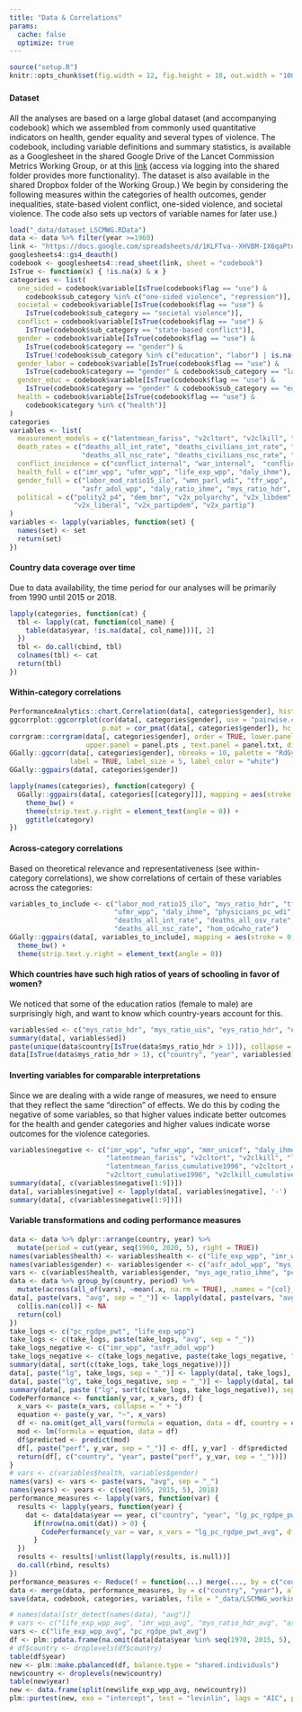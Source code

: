 ```yaml
---
title: "Data & Correlations"
params:
  cache: false
  optimize: true
---
```


```r
source("setup.R")
knitr::opts_chunk$set(fig.width = 12, fig.height = 10, out.width = "100%", out.height = "100%")
```

### {.tabset .tabset-fade .tabset-pills}

#### Dataset

All the analyses are based on a large global dataset (and accompanying codebook) which we assembled from commonly used quantitative indicators on health, gender equality and several types of violence. The codebook, including variable definitions and summary statistics, is available as a Googlesheet in the shared Google Drive of the Lancet Commission Metrics Working Group, or at this [link](https://docs.google.com/spreadsheets/d/1KLFTva--XHVBM-IX6qaPtuyzmIlRMnpyjUXfBdJPsag/edit?usp=sharing) (access via logging into the shared folder provides more functionality). The dataset is also available in the shared Dropbox folder of the Working Group.) We begin by considering the following measures within the categories of health outcomes, gender inequalities, state-based violent conflict, one-sided violence, and societal violence. The code also sets up vectors of variable names for later use.)  

```r
load("_data/dataset_LSCMWG.RData")
data <- data %>% filter(year >=1960)
link <- "https://docs.google.com/spreadsheets/d/1KLFTva--XHVBM-IX6qaPtuyzmIlRMnpyjUXfBdJPsag/edit?usp=sharing"
googlesheets4::gs4_deauth()
codebook <- googlesheets4::read_sheet(link, sheet = "codebook")
IsTrue <- function(x) { !is.na(x) & x }
categories <- list(
  one_sided = codebook$variable[IsTrue(codebook$flag == "use") & 
    codebook$sub_category %in% c("one-sided violence", "repression")],
  societal = codebook$variable[IsTrue(codebook$flag == "use") & 
    IsTrue(codebook$sub_category == "societal violence")],
  conflict = codebook$variable[IsTrue(codebook$flag == "use") & 
    IsTrue(codebook$sub_category == "state-based conflict")],
  gender = codebook$variable[IsTrue(codebook$flag == "use") & 
    IsTrue(codebook$category == "gender") & 
    IsTrue(!codebook$sub_category %in% c("education", "labor") | is.na(codebook$sub_category))],
  gender_labor = codebook$variable[IsTrue(codebook$flag == "use") & 
    IsTrue(codebook$category == "gender" & codebook$sub_category == "labor")],
  gender_educ = codebook$variable[IsTrue(codebook$flag == "use") & 
    IsTrue(codebook$category == "gender" & codebook$sub_category == "education")],
  health = codebook$variable[IsTrue(codebook$flag == "use") & 
    codebook$category %in% c("health")]
)
categories
variables <- list(
  measurement_models = c("latentmean_fariss", "v2cltort", "v2clkill", "v2caviol"),
  death_rates = c("deaths_all_int_rate", "deaths_civilians_int_rate", "deaths_civilians_osv_rate", 
                  "deaths_all_nsc_rate", "deaths_civilians_nsc_rate", "deaths_all_ucdp_rate", "hom_odcwho_rate"),
  conflict_incidence = c("conflict_internal", "war_internal",  "conflict_non_state", "conflict_one_sided"),
  health_full = c("imr_wpp", "ufmr_wpp", "life_exp_wpp", "daly_ihme"),
  gender_full = c("labor_mod_ratio15_ilo", "wmn_parl_wdi", "tfr_wpp", 
                  "asfr_adol_wpp", "daly_ratio_ihme", "mys_ratio_hdr", "mys_ratio_bl", "mys_age_ratio_ihme", "mys_pop_ratio_ihme" ),
  political = c("polity2_p4", "dem_bmr", "v2x_polyarchy", "v2x_libdem", 
                "v2x_liberal", "v2x_partipdem", "v2x_partip")
)
variables <- lapply(variables, function(set) {
  names(set) <- set 
  return(set)
})
```

#### Country data coverage over time

Due to data availability, the time period for our analyses will be primarily from 1990 until 2015 or 2018.

```r
lapply(categories, function(cat) {
  tbl <- lapply(cat, function(col_name) { 
    table(data$year, !is.na(data[, col_name]))[, 2] 
  })
  tbl <- do.call(cbind, tbl)
  colnames(tbl) <- cat
  return(tbl)
})
```

#### Within-category correlations
```r
PerformanceAnalytics::chart.Correlation(data[, categories$gender], histogram = TRUE)
ggcorrplot::ggcorrplot(cor(data[, categories$gender], use = "pairwise.complete.obs"), 
                       p.mat = cor_pmat(data[, categories$gender]), hc.order = TRUE, type = "lower")
corrgram::corrgram(data[, categories$gender], order = TRUE, lower.panel = panel.ellipse, 
                   upper.panel = panel.pts , text.panel = panel.txt, diag.panel = panel.minmax, main = "")
GGally::ggcorr(data[, categories$gender], nbreaks = 10, palette = "RdGy", 
               label = TRUE, label_size = 5, label_color = "white")
GGally::ggpairs(data[, categories$gender])
```
```r
lapply(names(categories), function(category) {
  GGally::ggpairs(data[, categories[[category]]], mapping = aes(stroke = 0, alpha = 0.25)) + 
    theme_bw() + 
    theme(strip.text.y.right = element_text(angle = 0)) + 
    ggtitle(category)
})
```

#### Across-category correlations

Based on theoretical relevance and representativeness (see within-category correlations), we show correlations of certain of these variables across the categories: 

```r
variables_to_include <- c("labor_mod_ratio15_ilo", "mys_ratio_hdr", "tfr_wpp", "asfr_adol_wpp", "imr_wpp",
                          "ufmr_wpp", "daly_ihme", "physicians_pc_wdi", "life_exp_wpp", "pc_rgdpe_pwt",
                          "deaths_all_int_rate", "deaths_all_osv_rate", "latentmean_fariss", 
                          "deaths_all_nsc_rate", "hom_odcwho_rate")
GGally::ggpairs(data[, variables_to_include], mapping = aes(stroke = 0, alpha = 0.25)) + 
  theme_bw() + 
  theme(strip.text.y.right = element_text(angle = 0))
```

#### Which countries have such high ratios of years of schooling in favor of women?

We noticed that some of the education ratios (female to male) are surprisingly high, and want to know which country-years account for this. 

```r
variables$ed <- c("mys_ratio_hdr", "mys_ratio_uis", "eys_ratio_hdr", "eys_ratio_uis")
summary(data[, variables$ed])
paste(unique(data$country[IsTrue(data$mys_ratio_hdr > 1)]), collapse = "; ")
data[IsTrue(data$mys_ratio_hdr > 1), c("country", "year", variables$ed)]
```

#### Inverting variables for comparable interpretations

Since we are dealing with a wide range of measures, we need to ensure that they reflect the same "direction" of effects. We do this by coding the negative of some variables, so that higher values indicate better outcomes for the health and gender categories and higher values indicate worse outcomes for the violence categories. 

```r
variables$negative <- c("imr_wpp", "ufmr_wpp", "mmr_unicef", "daly_ihme", "asfr_adol_wpp", "tfr_wpp", 
                        "latentmean_fariss", "v2cltort", "v2clkill", "latentmean_fariss_cumulative1991", 
                        "latentmean_fariss_cumulative1996", "v2cltort_cumulative1991", 
                        "v2cltort_cumulative1996", "v2clkill_cumulative1991", "v2clkill_cumulative1996")
summary(data[, c(variables$negative[1:9])])
data[, variables$negative] <- lapply(data[, variables$negative], '-')
summary(data[, c(variables$negative[1:9])])
```

#### Variable transformations and coding performance measures

```r
data <- data %>% dplyr::arrange(country, year) %>% 
  mutate(period = cut(year, seq(1960, 2020, 5), right = TRUE))
names(variables$health) <- variables$health <- c("life_exp_wpp", "imr_wpp")
names(variables$gender) <- variables$gender <- c("asfr_adol_wpp", "mys_ratio_hdr")
vars <- c(variables$health, variables$gender, "mys_age_ratio_ihme", "pc_rgdpe_pwt")
data <- data %>% group_by(country, period) %>% 
  mutate(across(all_of(vars), ~mean(.x, na.rm = TRUE), .names = "{col}_avg"), .keep = "all")
data[, paste(vars, "avg", sep = "_")] <- lapply(data[, paste(vars, "avg", sep = "_")], function(col) {
  col[is.nan(col)] <- NA
  return(col)
})
take_logs <- c("pc_rgdpe_pwt", "life_exp_wpp")
take_logs <- c(take_logs, paste(take_logs, "avg", sep = "_"))
take_logs_negative <- c("imr_wpp", "asfr_adol_wpp")
take_logs_negative <- c(take_logs_negative, paste(take_logs_negative, "avg", sep = "_"))
summary(data[, sort(c(take_logs, take_logs_negative))])
data[, paste("lg", take_logs, sep = "_")] <- lapply(data[, take_logs], log)
data[, paste("lg", take_logs_negative, sep = "_")] <- lapply(data[, take_logs_negative], function(col) { -log(-col) })
summary(data[, paste ("lg", sort(c(take_logs, take_logs_negative)), sep = "_")])
CodePerformance <- function(y_var, x_vars, df) {
  x_vars <- paste(x_vars, collapse = " + ")
  equation <- paste(y_var, "~", x_vars)
  df <- na.omit(get_all_vars(formula = equation, data = df, country = country, year = year))
  mod <- lm(formula = equation, data = df)
  df$predicted <- predict(mod)
  df[, paste("perf", y_var, sep = "_")] <- df[, y_var] - df$predicted
  return(df[, c("country", "year", paste("perf", y_var, sep = "_"))])
}
# vars <- c(variables$health, variables$gender)
names(vars) <- vars <- paste(vars, "avg", sep = "_")
names(years) <- years <- c(seq(1965, 2015, 5), 2018)
performance_measures <- lapply(vars, function(var) {
  results <- lapply(years, function(year) {
    dat <- data[data$year == year, c("country", "year", "lg_pc_rgdpe_pwt_avg", var)]
      if(nrow(na.omit(dat)) > 0) {
        CodePerformance(y_var = var, x_vars = "lg_pc_rgdpe_pwt_avg", df = dat)
      } 
  })
  results <- results[!unlist(lapply(results, is.null))]
  do.call(rbind, results)
})
performance_measures <- Reduce(f = function(...) merge(..., by = c("country", "year"), all = TRUE), x = performance_measures)
data <- merge(data, performance_measures, by = c("country", "year"), all.x = TRUE)
save(data, codebook, categories, variables, file = "_data/LSCMWG_working_data.RData")
```

<!-- #### Unit root testing  -->
```r
# names(data)[str_detect(names(data), "avg")]
# vars <- c("life_exp_wpp_avg", "imr_wpp_avg", "mys_ratio_hdr_avg", "asfr_adol_wpp_avg", "pc_rgdpe_pwt_avg")
vars <- c("life_exp_wpp_avg", "pc_rgdpe_pwt_avg")
df <- plm::pdata.frame(na.omit(data[data$year %in% seq(1970, 2015, 5), c("country", "year", vars)]), index = c("country", "year"))
# df$country <- droplevels(df$country)
table(df$year)
new <- plm::make.pbalanced(df, balance.type = "shared.individuals")
new$country <- droplevels(new$country)
table(new$year)
new <- data.frame(split(new$life_exp_wpp_avg, new$country))
plm::purtest(new, exo = "intercept", test = "levinlin", lags = "AIC", pmax = 3)
```

